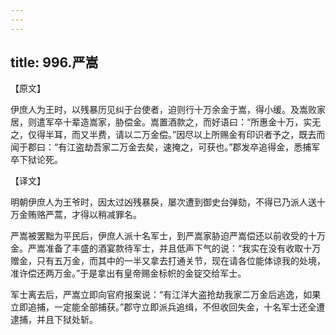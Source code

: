 ```yaml
---
---
---
```

title: 996.严嵩
---



【原文】

伊庶人为王时，以残暴历见纠于台使者，迫则行十万余金于嵩，得小缓。及嵩败家居，则遣军卒十辈造嵩家，胁偿金。嵩置酒款之，而好语曰：“所惠金十万，实无之，仅得半耳，而又半费，请以二万金偿。”因尽以上所赐金有印识者予之，既去而闻于郡曰：“有江盗劫吾家二万金去矣，速掩之，可获也。”郡发卒追得金，悉捕军卒下狱论死。

【译文】

明朝伊庶人为王爷时，因太过凶残暴戾，屡次遭到御史台弹劾，不得已乃派人送十万金贿赂严蒿，才得以稍减罪名。

严嵩被罢黜为平民后，伊庶人派十名军士，到严嵩家胁迫严嵩偿还以前收受的十万金。严嵩准备了丰盛的酒宴款待军士，并且低声下气的说：“我实在没有收取十万赠金，只有五万金，而其中的一半又拿去打通关节，现在请各位能体谅我的处境，准许偿还两万金。”于是拿出有皇帝赐金标帜的金锭交给军士。

军士离去后，严嵩立即向官府报案说：“有江洋大盗抢劫我家二万金后逃逸，如果立即追捕，一定能全部捕获。”郡守立即派兵追缉，不但收回失金，十名军士还全遭逮捕，并且下狱处斩。